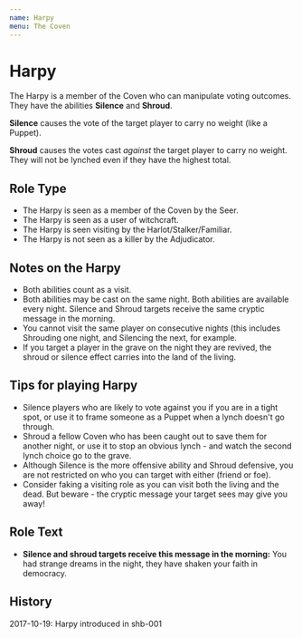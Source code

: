 ```yaml
---
name: Harpy
menu: The Coven
---
```


# Harpy

The Harpy is a member of the Coven who can manipulate voting outcomes.
They have the abilities **Silence** and **Shroud**.

**Silence** causes the vote of the target player to carry no weight
(like a Puppet).

**Shroud** causes the votes cast *against* the target player to carry no
weight. They will not be lynched even if they have the highest total.

## Role Type

  - The Harpy is seen as a member of the Coven by the Seer.
  - The Harpy is seen as a user of witchcraft.
  - The Harpy is seen visiting by the Harlot/Stalker/Familiar.
  - The Harpy is not seen as a killer by the Adjudicator.

## Notes on the Harpy

  - Both abilities count as a visit.
  - Both abilities may be cast on the same night. Both abilities are
    available every night. Silence and Shroud targets receive the same
    cryptic message in the morning.
  - You cannot visit the same player on consecutive nights (this
    includes Shrouding one night, and Silencing the next, for example.
  - If you target a player in the grave on the night they are revived,
    the shroud or silence effect carries into the land of the living.

## Tips for playing Harpy

  - Silence players who are likely to vote against you if you are in a
    tight spot, or use it to frame someone as a Puppet when a lynch
    doesn't go through.
  - Shroud a fellow Coven who has been caught out to save them for
    another night, or use it to stop an obvious lynch - and watch the
    second lynch choice go to the grave.
  - Although Silence is the more offensive ability and Shroud defensive,
    you are not restricted on who you can target with either (friend or
    foe).
  - Consider faking a visiting role as you can visit both the living and
    the dead. But beware - the cryptic message your target sees may give
    you away\!

## Role Text

  - **Silence and shroud targets receive this message in the morning:**
    You had strange dreams in the night, they have shaken your faith in
    democracy.

## History

2017-10-19: Harpy introduced in shb-001
